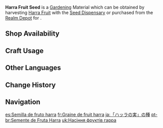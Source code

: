 {{Item Infobox
|id           = 130025
|image        = Item Harra Fruit Seed.png
|type         = Gardening Materials
|group        = Jade Field
|invCategory  = Seed Dispensary
|description  = A seed obtained from the [[Seed Dispensary]]. A quality seed full of life, just waiting to be planted in the fields of the Realm Within. After some time, it will grow into a [[Harra Fruit]].
|source1      = Harvesting [[Harra Fruit]] with the [[Seed Dispensary]]
|source2      = [[Serenitea Pot/Realm Depot|Realm Depot]]
}}
'''Harra Fruit Seed''' is a [[Gardening]] Material which can be obtained by harvesting [[Harra Fruit]] with the [[Seed Dispensary]] or purchased from the [[Realm Depot]] for {{Item|Realm Currency|30|x=5}}.

==Shop Availability==
{{Shop Availability|currency=Realm Currency}}

==Craft Usage==
{{Craft Usage}}

==Other Languages==
{{Other Languages
|default_hidden = 1
|en      = Harra Fruit Seed
|zhs     = 「香辛果」的种子
|zhs_rm  = "Xiāngxīn-guǒ" de Zhǒngzǐ
|zht     = 「香辛果」的種子
|zht_rm  = "Xiāngxīn-guǒ" de Zhǒngzǐ
|ja      = 「ハッラの実」の種
|ja_rm   = "Harra no Mi" no Tane
|ko      = 「향신과」 씨앗
|es      = Semilla de fruto harra
|fr      = Graine de fruit harra
|ru      = Семена фрукта харра
|th      = Harra Fruit Seed
|vi      = Hạt Giống Quả Harra
|de      = Harra-Frucht-Samen
|id      = Harra Fruit Seed
|pt      = Semente de Fruta Harra
|tr      = Harra Meyvesi Tohumu
|it      = Seme di frutto di Harra
}}

==Change History==
{{Change History|3.0}}

==Navigation==
{{Material Navbox|type=Gardening Materials}}

[[es:Semilla de fruto harra]]
[[fr:Graine de fruit harra]]
[[ja:「ハッラの実」の種]]
[[pt-br:Semente de Fruta Harra]]
[[uk:Насіння фруктів гарра]]